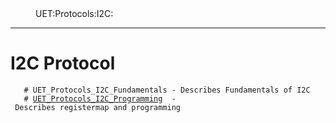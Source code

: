 :UET:Protocols:I2C:
----
= I2C Protocol =

    # UET_Protocols_I2C_Fundamentals - Describes Fundamentals of I2C
    # [[UET_Protocols_I2C_Programming]]  - Describes registermap and programming
